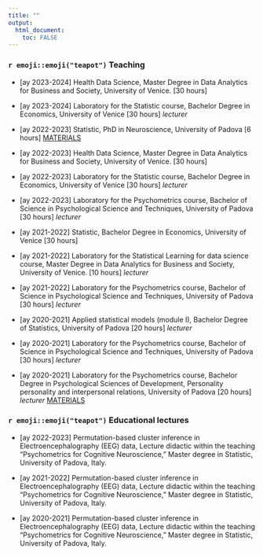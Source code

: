 ---
title: ""
output: 
  html_document:
    toc: FALSE
---

### `r emoji::emoji("teapot")` Teaching

* [ay 2023-2024] Health Data Science, Master Degree in Data Analytics for Business and Society, University of Venice. [30 hours]

* [ay 2023-2024] Laboratory for the Statistic course, Bachelor Degree in Economics, University of Venice [30 hours] *lecturer*

* [ay 2022-2023] Statistic, PhD in Neuroscience, University of Padova [6 hours] [MATERIALS](https://github.com/angeella/PNC) 

* [ay 2022-2023] Health Data Science, Master Degree in Data Analytics for Business and Society, University of Venice. [30 hours]

* [ay 2022-2023] Laboratory for the Statistic course, Bachelor Degree in Economics, University of Venice [30 hours] *lecturer*

* [ay  2022-2023] Laboratory for the Psychometrics course, Bachelor of Science in Psychological Science and Techniques, University of Padova [30 hours] *lecturer*

* [ay 2021-2022] Statistic, Bachelor Degree in Economics, University of Venice [30 hours]

* [ay  2021-2022] Laboratory for the Statistical Learning for data science course, Master Degree in Data Analytics for Business and Society, University of Venice. [10 hours] *lecturer*

* [ay  2021-2022] Laboratory for the Psychometrics course, Bachelor of Science in Psychological Science and Techniques, University of Padova [30 hours] *lecturer*

* [ay 2020-2021] Applied statistical models (module I), Bachelor Degree of Statistics, University of Padova [20 hours] *lecturer*

* [ay  2020-2021] Laboratory for the Psychometrics course, Bachelor of Science in Psychological Science and Techniques, University of Padova [30 hours] *lecturer*

* [ay 2020-2021] Laboratory for the Psychometrics course, Bachelor Degree in Psychological Sciences of Development, Personality personality and interpersonal relations, University of Padova [20 hours] *lecturer* [MATERIALS](https://github.com/angeella/Psicometria_Mod_A)

### `r emoji::emoji("teapot")` Educational lectures


* [ay 2022-2023] Permutation-based cluster inference in Electroencephalography (EEG) data, Lecture didactic within the teaching "Psychometrics for Cognitive Neuroscience," Master degree in Statistic, University of Padova, Italy.

* [ay 2021-2022] Permutation-based cluster inference in Electroencephalography (EEG) data, Lecture didactic within the teaching "Psychometrics for Cognitive Neuroscience," Master degree in Statistic, University of Padova, Italy.

* [ay 2020-2021] Permutation-based cluster inference in Electroencephalography (EEG) data, Lecture didactic within the teaching "Psychometrics for Cognitive Neuroscience," Master degree in Statistic, University of Padova, Italy.